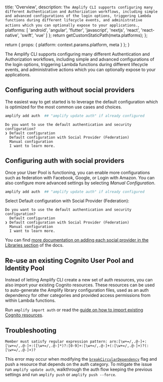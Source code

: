 
  title: 'Overview',
  description: `The Amplify CLI supports configuring many different Authentication and Authorization workflows, including simple and advanced configurations of the login options, triggering Lambda functions during different lifecycle events, and administrative actions which you can optionally expose to your applications.`,
  platforms: [
    'android',
    'angular',
    'flutter',
    'javascript',
    'nextjs',
    'react',
    'react-native',
    'swift',
    'vue'
  ]
};
  return getCustomStaticPath(meta.platforms);
};

  return {
    props: {
      platform: context.params.platform,
      meta
    }
  };
}

The Amplify CLI supports configuring many different Authentication and Authorization workflows, including simple and advanced configurations of the login options, triggering Lambda functions during different lifecycle events, and administrative actions which you can optionally expose to your applications.

## Configuring auth without social providers

The easiest way to get started is to leverage the default configuration which is optimized for the most common use cases and choices.

```bash
amplify add auth  ## "amplify update auth" if already configured
```

```console
Do you want to use the default authentication and security configuration?
❯ Default configuration
  Default configuration with Social Provider (Federation)
  Manual configuration
  I want to learn more.
```

## Configuring auth with social providers

Once your User Pool is functioning, you can enable more configurations such as federation with Facebook, Google, or Login with Amazon. You can also configure more advanced settings by selecting _Manual Configuration_.

```bash
amplify add auth  ## "amplify update auth" if already configured
```

Select Default configuration with Social Provider (Federation):

```console
Do you want to use the default authentication and security configuration?
  Default configuration
❯ Default configuration with Social Provider (Federation)
  Manual configuration
  I want to learn more.
```

You can find [more documentation on adding each social provider in the Libraries section](https://docs.amplify.aws/lib/auth/social/q/platform/js#setup-your-auth-provider) of the docs.

## Re-use an existing Cognito User Pool and Identity Pool

Instead of letting Amplify CLI create a new set of auth resources, you can also import your existing Cognito resources. These resources can be used to auto-generate the Amplify library configuration files, used as an auth dependency for other categories and provided access permissions from within Lambda functions.

Run `amplify import auth` or read the [guide on how to import existing Cognito resources](/cli/auth/import).

## Troubleshooting

```
Member must satisfy regular expression pattern: arn:[\w+=/,.@-]+:[\w+=/,.@-]+:([\w+=/,.@-]*)?:[0-9]+:[\w+=/,.@-]+(:[\w+=/,.@-]+)?(:[\w+=/,.@-]+)?
```

This error may occur when modifying the [`breakCircularDependency`](/cli/reference/feature-flags/#breakCircularDependency) flag and push a resource that depends on the auth category. To mitigate the issue run `amplify update auth`, walkthrough the auth flow keeping the previous settings and run `amplify push` or `amplify push --force`.
